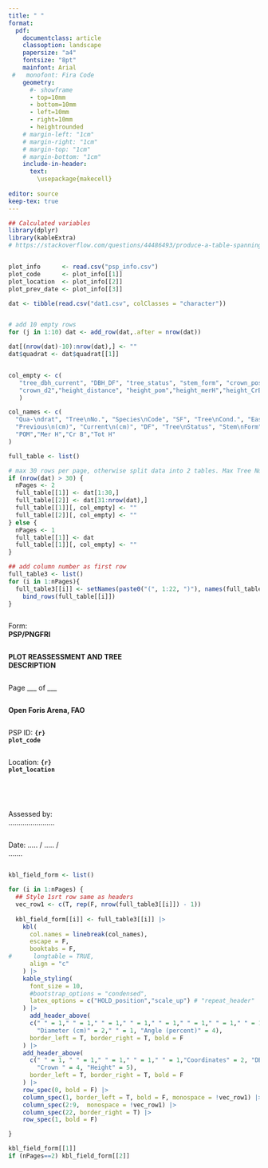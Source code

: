 ---
title: " "
format:
  pdf:
    documentclass: article
    classoption: landscape
    papersize: "a4"
    fontsize: "8pt"
    mainfont: Arial
 #   monofont: Fira Code
    geometry: 
      #- showframe
      - top=10mm
      - bottom=10mm
      - left=10mm
      - right=10mm
      - heightrounded
    # margin-left: "1cm"
    # margin-right: "1cm"
    # margin-top: "1cm"
    # margin-bottom: "1cm"
    include-in-header: 
      text: 
        \usepackage{makecell}
    
editor: source
keep-tex: true
---

```{r, include=FALSE}
## Calculated variables
library(dplyr)
library(kableExtra)
# https://stackoverflow.com/questions/44486493/produce-a-table-spanning-multiple-pages-using-kable


plot_info      <- read.csv("psp_info.csv")
plot_code      <- plot_info[[1]]
plot_location  <- plot_info[[2]]
plot_prev_date <- plot_info[[3]]

dat <- tibble(read.csv("dat1.csv", colClasses = "character"))


# add 10 empty rows
for (j in 1:10) dat <- add_row(dat,.after = nrow(dat))

dat[(nrow(dat)-10):nrow(dat),] <- ""
dat$quadrat <- dat$quadrat[[1]] 


col_empty <- c(
   "tree_dbh_current", "DBH_DF", "tree_status", "stem_form", "crown_position", "crown_form", "crown_d1",
   "crown_d2","height_distance", "height_pom","height_merH","height_CrB","height_TotH" 
   )

col_names <- c(
  "Qua-\ndrat", "Tree\nNo.", "Species\nCode", "SF", "Tree\nCond.", "East\n(m)", "North\n(m)", "POM\n(m)",
  "Previous\n(cm)", "Current\n(cm)", "DF", "Tree\nStatus", "Stem\nForm","Posi\ntion","Form","d1","d2","Dist\n(m)",
  "POM","Mer H","Cr B","Tot H" 
)

full_table <- list()

# max 30 rows per page, otherwise split data into 2 tables. Max Tree Number in data now is 47.
if (nrow(dat) > 30) {
  nPages <- 2
  full_table[[1]] <- dat[1:30,]  
  full_table[[2]] <- dat[31:nrow(dat),]   
  full_table[[1]][, col_empty] <- ""
  full_table[[2]][, col_empty] <- ""
} else {
  nPages <- 1
  full_table[[1]] <- dat 
  full_table[[1]][, col_empty] <- ""
}

## add column number as first row
full_table3 <- list()
for (i in 1:nPages){
  full_table3[[i]] <- setNames(paste0("(", 1:22, ")"), names(full_table[[i]])) |> 
    bind_rows(full_table[[i]])
}


```

<!-- TITLE COLUMN -->

:::::::: {layout="[0.2, 0.6, 0.2]"}
::: {.column width="20%"}
Form: **PSP/PNGFRI**
:::

:::: {.column width="60%"}
::: {.center data-latex=""}
**PLOT REASSESSMENT AND TREE DESCRIPTION**
:::
::::

:::: {.column width="20%"}
::: {.flushright data-latex=""}
Page \_\_\_ of \_\_\_
:::
::::
::::::::

::::: {layout="[1]"}
:::: {.column width="100%"}
::: {.center data-latex=""}
**Open Foris Arena, FAO**
:::
::::
:::::

<!-- First line -->

::::::::: {layout="[0.2, 0.2, 0.2, 0.2, 0.2]"}
::: {.column width="20%"}
PSP ID: **`{r} plot_code`**
:::

::: {.column width="20%"}
Location: **`{r} plot_location`**
:::

::: {.column width="15%"}
 
:::

::: {.column width="25%"}
Assessed by: .......................
:::

:::: {.column width="20%"}
::: {.flushright data-latex=""}
Date: ..... / ..... / .......
:::
::::
:::::::::

<!-- TABLE -->

```{r, echo=F }

kbl_field_form <- list()

for (i in 1:nPages) {
  ## Style 1srt row same as headers
  vec_row1 <- c(T, rep(F, nrow(full_table3[[i]]) - 1)) 
  
  kbl_field_form[[i]] <- full_table3[[i]] |>
    kbl(
      col.names = linebreak(col_names),
      escape = F,
      booktabs = F,
#      longtable = TRUE,
      align = "c"
    ) |> 
    kable_styling(
      font_size = 10, 
      #bootstrap_options = "condensed",
      latex_options = c("HOLD_position","scale_up") # "repeat_header"
    ) |>
      add_header_above(
      c(" " = 1," " = 1," " = 1," " = 1," " = 1," " = 1," " = 1," " = 1," " = 1," " = 1," " = 1," " = 1," " = 1," " = 1," " = 1, 
        "Diameter (cm)" = 2," " = 1, "Angle (percent)" = 4),
      border_left = T, border_right = T, bold = F
    ) |>
    add_header_above(
      c(" " = 1, " " = 1," " = 1," " = 1," " = 1,"Coordinates" = 2, "DBH/DAB" = 4, " " = 1, " " = 1,
        "Crown " = 4, "Height" = 5),
      border_left = T, border_right = T, bold = F
    ) |>
    row_spec(0, bold = F) |>
    column_spec(1, border_left = T, bold = F, monospace = !vec_row1) |>
    column_spec(2:9,  monospace = !vec_row1) |>
    column_spec(22, border_right = T) |>
    row_spec(1, bold = F) 

}

kbl_field_form[[1]]
if (nPages==2) kbl_field_form[[2]]



```
